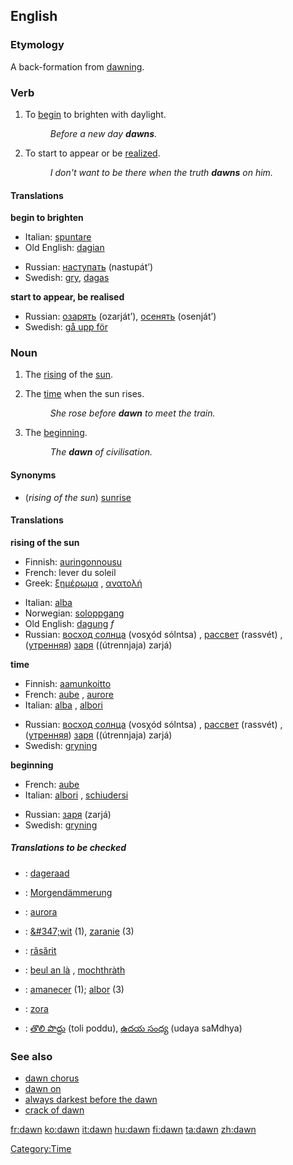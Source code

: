 {{see|Dawn}}
==English==
===Etymology===
A back-formation from [[dawning]].

===Verb===
{{en-infl-reg-consonant|dawn||}}

# {{intransitive}} To [[begin]] to brighten with daylight.
#: ''Before a new day '''dawns'''.''
# {{intransitive}} To start to appear or be [[realize]]d.
#: ''I don't want to be there when the truth '''dawns''' on him.''

====Translations====
'''begin to brighten'''
{{top}}
*Italian: [[spuntare]]
*Old English: [[dagian]]
{{mid}}
*Russian: [[наступать]] (nastupát’)
*Swedish: [[gry]], [[dagas]]
{{bottom}}

'''start to appear, be realised'''
{{top}}
{{mid}}
*Russian: [[озарять]] (ozarját’), [[осенять]] (osenját’)
*Swedish: [[gå upp för]]
{{bottom}}

===Noun===
{{en-noun-reg}}

# The [[rising]] of the [[sun]].
# {{uncountable}} The [[time]] when the sun rises.
#: ''She rose before '''dawn''' to meet the train.''
# {{uncountable}} The [[beginning]].
#: ''The '''dawn''' of civilisation.''

====Synonyms====
* (''rising of the sun'') [[sunrise]]

====Translations====
'''rising of the sun'''
{{top}}
*Finnish: [[auringonnousu]]
*French: lever du soleil {{m}}
*Greek: [[ξημέρωμα]] {{n}}, [[ανατολή]] {{f}}
{{mid}}
*Italian: [[alba]] {{f}}
*Norwegian: [[soloppgang]]
*Old English: [[dagung]] ''f''
*Russian: [[восход солнца]] (vosχód sólntsa) {{m}}, [[рассвет]] (rassvét) {{m}}, ([[утренний|утренняя]]) [[заря]] ((útrennjaja) zarjá) {{f}}
{{bottom}}

'''time'''
{{top}}
*Finnish: [[aamunkoitto]]
*French: [[aube]] {{f}}, [[aurore]] {{f}}
*Italian: [[alba]] {{f}}, [[albori]] {{m}} {{p}}
{{mid}}
*Russian: [[восход солнца]] (vosχód sólntsa) {{m}}, [[рассвет]] (rassvét) {{m}}, ([[утренний|утренняя]]) [[заря]] ((útrennjaja) zarjá) {{f}}
*Swedish: [[gryning]] {{c}}
{{bottom}}

'''beginning'''
{{top}}
*French: [[aube]] {{f}}
*Italian: [[albori]] {{m}}{{p}}, [[schiudersi]] {{m}}
{{mid}}
*Russian: [[заря]] (zarjá) {{f}}
*Swedish: [[gryning]] {{c}}
{{bottom}}

=====Translations to be checked=====
{{checktrans}}
{{top}}
*{{ttbc|Dutch}}: [[dageraad]] {{f}}
*{{ttbc|German}}: [[Morgendämmerung]] {{f}}
*{{ttbc|Latin}}: [[aurora]]
{{mid}}
*{{ttbc|Polish}}: [[&#347;wit]] {{m}} (1), [[zaranie]] {{n}} (3)
*{{ttbc|Romanian}}: [[răsărit]] {{n}}
*{{ttbc|Scots Gaelic}}: [[beul an là]] {{m}}, [[mochthràth]] {{f}}
*{{ttbc|Spanish}}: [[amanecer]] {{m}} (1); [[albor]] {{m}} (3)
*{{ttbc|Slovene}}: [[zora]] {{f}}
*{{ttbc|Telugu}}: [[తొలి పొద్దు]] (toli poddu), [[ఉదయ సంధ్య]] (udaya saMdhya)
{{bottom}}

===See also===
*[[dawn chorus]]
*[[dawn on]]
*[[always darkest before the dawn]]
*[[crack of dawn]]

[[Category:Time]]

[[fr:dawn]]
[[ko:dawn]]
[[it:dawn]]
[[hu:dawn]]
[[fi:dawn]]
[[ta:dawn]]
[[zh:dawn]]

{{TOW}}